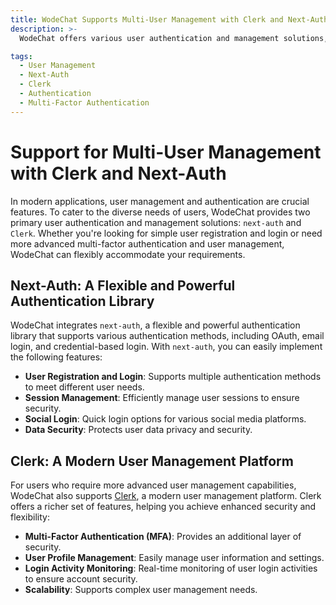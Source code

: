 ```yaml
---
title: WodeChat Supports Multi-User Management with Clerk and Next-Auth
description: >-
  WodeChat offers various user authentication and management solutions, including Clerk and Next-Auth, to meet the diverse needs of different users.

tags:
  - User Management
  - Next-Auth
  - Clerk
  - Authentication
  - Multi-Factor Authentication
---
```


# Support for Multi-User Management with Clerk and Next-Auth

In modern applications, user management and authentication are crucial features. To cater to the diverse needs of users, WodeChat provides two primary user authentication and management solutions: `next-auth` and `Clerk`. Whether you're looking for simple user registration and login or need more advanced multi-factor authentication and user management, WodeChat can flexibly accommodate your requirements.

## Next-Auth: A Flexible and Powerful Authentication Library

WodeChat integrates `next-auth`, a flexible and powerful authentication library that supports various authentication methods, including OAuth, email login, and credential-based login. With `next-auth`, you can easily implement the following features:

- **User Registration and Login**: Supports multiple authentication methods to meet different user needs.
- **Session Management**: Efficiently manage user sessions to ensure security.
- **Social Login**: Quick login options for various social media platforms.
- **Data Security**: Protects user data privacy and security.

## Clerk: A Modern User Management Platform

For users who require more advanced user management capabilities, WodeChat also supports [Clerk](https://clerk.com), a modern user management platform. Clerk offers a richer set of features, helping you achieve enhanced security and flexibility:

- **Multi-Factor Authentication (MFA)**: Provides an additional layer of security.
- **User Profile Management**: Easily manage user information and settings.
- **Login Activity Monitoring**: Real-time monitoring of user login activities to ensure account security.
- **Scalability**: Supports complex user management needs.
